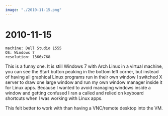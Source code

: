 ```yaml
---
image: "./2010-11-15.png"
---
```



# 2010-11-15

```
machine: Dell Studio 1555
OS: Windows 7
resolution: 1366x768
```

This is a funny one. It is still Windows 7 with Arch Linux in a virtual
machine, you can see the Start button peaking in the bottom left corner, but
instead of having all graphical Linux programs run in their own window I
switched X server to draw one large window and run my own window manager inside
it for Linux apps. Because I wanted to avoid managing windows inside a window
and getting confused I ran a <W page="Tiling_window_manager" text="tiling
window manager"/> called <W page="Xmonad" /> and relied on keyboard shortcuts
when I was working with Linux apps.

This felt better to work with than having a VNC/remote desktop into the VM.
